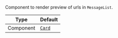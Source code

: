 Component to render preview of urls in `MessageList`.

| Type | Default |
| - | - |
| Component | [`Card`](/reactnative/ui-components/card) |
